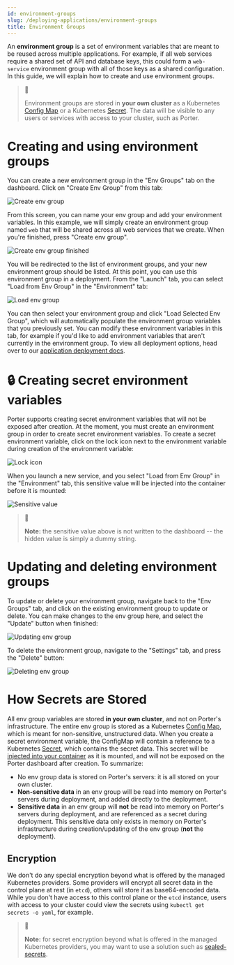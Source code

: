 ```yaml
---
id: environment-groups
slug: /deploying-applications/environment-groups
title: Environment Groups
---
```


An **environment group** is a set of environment variables that are meant to be reused across multiple applications. For example, if all web services require a shared set of API and database keys, this could form a `web-service` environment group with all of those keys as a shared configuration. In this guide, we will explain how to create and use environment groups.

> 📘
>
> Environment groups are stored in **your own cluster** as a Kubernetes [Config Map](https://kubernetes.io/docs/concepts/configuration/configmap/) or a Kubernetes [Secret](https://kubernetes.io/docs/concepts/configuration/secret). The data will be visible to any users or services with access to your cluster, such as Porter.

# Creating and using environment groups

You can create a new environment group in the "Env Groups" tab on the dashboard. Click on "Create Env Group" from this tab:

![Create env group](https://files.readme.io/07c9628-env-groups-0.png "env-groups-0.png")

From this screen, you can name your env group and add your environment variables. In this example, we will simply create an environment group named `web` that will be shared across all web services that we create. When you're finished, press "Create env group".

![Create env group finished](https://files.readme.io/f795459-env-groups-1.png "env-groups-1.png")

You will be redirected to the list of environment groups, and your new environment group should be listed. At this point, you can use this environment group in a deployment. From the "Launch" tab, you can select "Load from Env Group" in the "Environment" tab:

![Load env group](https://files.readme.io/c909d6a-env-groups-4.png "env-groups-4.png")

You can then select your environment group and click "Load Selected Env Group", which will automatically populate the environment group variables that you previously set. You can modify these environment variables in this tab, for example if you'd like to add environment variables that aren't currently in the environment group. To view all deployment options, head over to our [application deployment docs](https://docs.getporter.dev/docs/add-ons).

# 🔒 Creating secret environment variables

Porter supports creating secret environment variables that will not be exposed after creation. At the moment, you must create an environment group in order to create secret environment variables. To create a secret environment variable, click on the lock icon next to the environment variable during creation of the environment variable:

![Lock icon](https://files.readme.io/1d91810-env-groups-5.png "env-groups-5.png")

When you launch a new service, and you select "Load from Env Group" in the "Environment" tab, this sensitive value will be injected into the container before it is mounted:

![Sensitive value](https://files.readme.io/14f07f3-Screen_Shot_2021-04-27_at_9.33.04_AM.png "Screen Shot 2021-04-27 at 9.33.04 AM.png")

> 📘
>
> **Note:** the sensitive value above is not written to the dashboard -- the hidden value is simply a dummy string.

# Updating and deleting environment groups

To update or delete your environment group, navigate back to the "Env Groups" tab, and click on the existing environment group to update or delete. You can make changes to the env group here, and select the "Update" button when finished:

![Updating env group](https://files.readme.io/d26712e-env-groups-2.png "env-groups-2.png")

To delete the environment group, navigate to the "Settings" tab, and press the "Delete" button:

![Deleting env group](https://files.readme.io/4323089-env-groups-3.png "env-groups-3.png")

# How Secrets are Stored

All env group variables are stored **in your own cluster**, and not on Porter's infrastructure. The entire env group is stored as a Kubernetes [Config Map](https://kubernetes.io/docs/concepts/configuration/configmap/), which is meant for non-sensitive, unstructured data. When you create a secret environment variable, the ConfigMap will contain a reference to a Kubernetes [Secret](https://kubernetes.io/docs/concepts/configuration/secret), which contains the secret data. This secret will be [injected into your container](https://kubernetes.io/docs/tasks/inject-data-application/distribute-credentials-secure/) as it is mounted, and will not be exposed on the Porter dashboard after creation. To summarize:

- No env group data is stored on Porter's servers: it is all stored on your own cluster.
- **Non-sensitive data** in an env group will be read into memory on Porter's servers during deployment, and added directly to the deployment.
- **Sensitive data** in an env group will **not** be read into memory on Porter's servers during deployment, and are referenced as a secret during deployment. This sensitive data only exists in memory on Porter's infrastructure during creation/updating of the env group (**not** the deployment).

## Encryption

We don't do any special encryption beyond what is offered by the managed Kubernetes providers. Some providers will encrypt all secret data in the control plane at rest (in `etcd`), others will store it as base64-encoded data. While you don't have access to this control plane or the `etcd` instance, users with access to your cluster could view the secrets using `kubectl get secrets -o yaml`, for example.

> 📘
>
> **Note:** for secret encryption beyond what is offered in the managed Kubernetes providers, you may want to use a solution such as [sealed-secrets](https://github.com/bitnami-labs/sealed-secrets).
